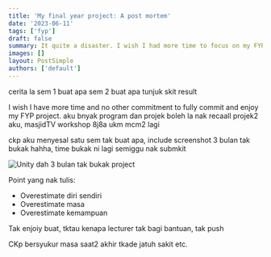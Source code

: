 ```yaml
---
title: 'My final year project: A post mortem'
date: '2023-06-11'
tags: ['fyp']
draft: false
summary: It quite a disaster. I wish I had more time to focus on my FYP and less commitment on other things
images: []
layout: PostSimple
authors: ['default']
---
```


cerita la sem 1 buat apa sem 2 buat apa
tunjuk skit result

I wish I have more time and no other commitment to fully commit and enjoy my FYP project.
aku bnyak program dan projek
boleh la nak recaall projek2 aku, masjidTV
workshop 8j8a
ukm
mcm2 lagi

ckp aku menyesal satu sem tak buat apa,
include
screenshot 3 bulan tak bukak hahha, time bukak ni lagi semiggu nak submkit

![Unity dah 3 bulan tak bukak project](/static/blog/fyp-post-mortem/unity-3bulan-screenshot.png)

Point yang nak tulis:

- Overestimate diri sendiri
- Overestimate masa
- Overestimate kemampuan

Tak enjoiy buat, tktau kenapa
lecturer tak bagi bantuan, tak push

CKp bersyukur masa saat2 akhir tkade jatuh sakit etc.
